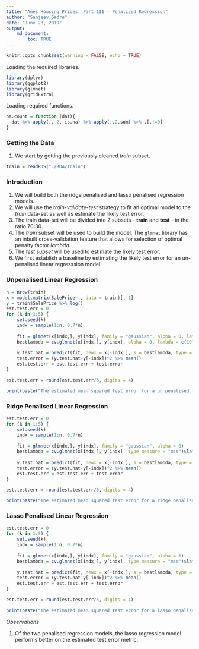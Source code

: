 ```yaml
---
title: "Ames Housing Prices: Part III - Penalised Regression"
author: "Sanjeev Gadre"
date: "June 28, 2019"
output: 
    md_document:
        toc: TRUE
---
```


```r
knitr::opts_chunk$set(warning = FALSE, echo = TRUE)
```

Loading the required libraries.

```r
library(dplyr)
library(ggplot2)
library(glmnet)
library(gridExtra)

```

Loading required functions.

```r
na.count = function (dat){
  dat %>% apply(., 2, is.na) %>% apply(.,2,sum) %>% .[.!=0]
}

```

### Getting the Data

1.  We start by getting the previously cleaned *train* subset.

```r
train = readRDS("./RDA/train")

```

### Introduction

1.  We will build both the ridge penalised and lasso penalised regression models.
2.  We will use the *train-validate-test* strategy to fit an optimal model to the *train* data-set as well as estimate the likely test error.
3.  The train data-set will be divided into 2 subsets - **train** and **test** - in the ratio 70:30.
4.  The *train* subset will be used to build the model. The `glmnet` library has an inbuilt cross-validation feature that allows for selection of optimal penalty factor *lambda*.
5.  The *test subset* will be used to estimate the likely test error.
6.  We first establish a baseline by estimating the likely test error for an un-penalised linear regresssion model.

### Unpenalised Linear Regression 

```r
n = nrow(train)
x = model.matrix(SalePrice~., data = train)[,-1]
y = train$SalePrice %>% log()
est.test.err = 0
for (k in 1:5) {
    set.seed(k)
    indx = sample(1:n, 0.7*n)
    
    fit = glmnet(x[indx,], y[indx], family = "gaussian", alpha = 0, lambda = c(10^-10, 0))
    bestlambda = cv.glmnet(x[indx,], y[indx], alpha = 0, lambda = c(10^-10, 0), type.measure = "mse")$lambda.min
    
    y.test.hat = predict(fit, newx = x[-indx,], s = bestlambda, type = "response") %>% as.numeric()
    test.error = (y.test.hat-y[-indx])^2 %>% mean()
    est.test.err = est.test.err + test.error
}

est.test.err = round(est.test.err/5, digits = 4)

print(paste("The estimated mean squared test error for a un penalised linear regression model =", est.test.err))

```


### Ridge Penalised Linear Regression

```r
est.test.err = 0
for (k in 1:5) {
    set.seed(k)
    indx = sample(1:n, 0.7*n)
    
    fit = glmnet(x[indx,], y[indx], family = "gaussian", alpha = 0)
    bestlambda = cv.glmnet(x[indx,], y[indx], type.measure = "mse")$lambda.min
    
    y.test.hat = predict(fit, newx = x[-indx,], s = bestlambda, type = "response") %>% as.numeric()
    test.error = (y.test.hat-y[-indx])^2 %>% mean()
    est.test.err = est.test.err + test.error
}

est.test.err = round(est.test.err/5, digits = 4)

print(paste("The estimated mean squared test error for a ridge penalised linear regression model =", est.test.err))

```

### Lasso Penalised Linear Regression

```r
est.test.err = 0
for (k in 1:5) {
    set.seed(k)
    indx = sample(1:n, 0.7*n)
    
    fit = glmnet(x[indx,], y[indx], family = "gaussian", alpha = 1)
    bestlambda = cv.glmnet(x[indx,], y[indx], type.measure = "mse")$lambda.min
    
    y.test.hat = predict(fit, newx = x[-indx,], s = bestlambda, type = "response") %>% as.numeric()
    test.error = (y.test.hat-y[-indx])^2 %>% mean()
    est.test.err = est.test.err + test.error
}

est.test.err = round(est.test.err/5, digits = 4)

print(paste("The estimated mean squared test error for a lasso penalised linear regression model =", est.test.err))

```

*Observations*

1.  Of the two penalised regression models, the lasso regression model performs better on the estimated test error metric.
